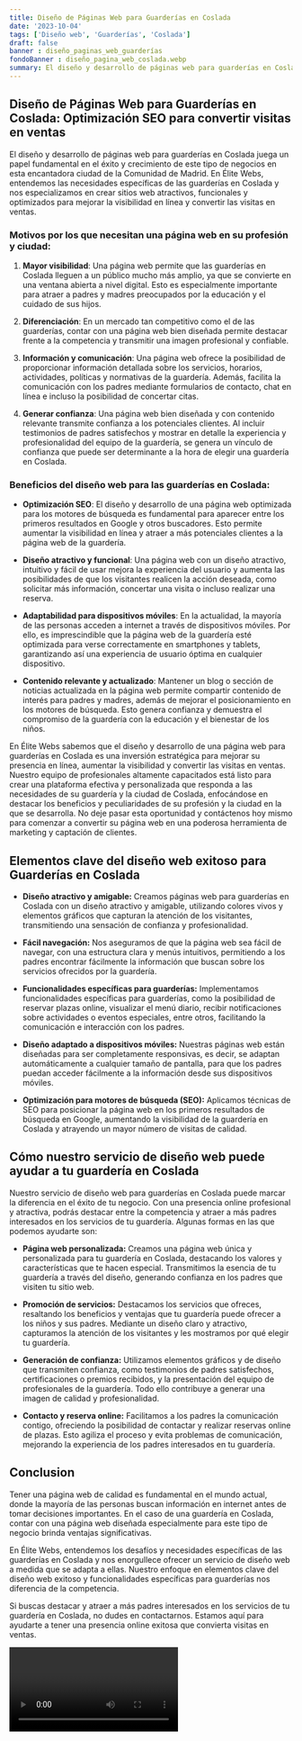 ```yaml
---
title: Diseño de Páginas Web para Guarderías en Coslada
date: '2023-10-04'
tags: ['Diseño web', 'Guarderías', 'Coslada']
draft: false
banner : diseño_paginas_web_guarderías
fondoBanner : diseño_pagina_web_coslada.webp
summary: El diseño y desarrollo de páginas web para guarderías en Coslada juega un papel fundamental en el éxito y crecimiento de este tipo de negocios en esta encantadora ciudad de la Comunidad de Madrid. En Élite Webs, entendemos las necesidades específicas de las guarderías en Coslada y nos especializamos en crear sitios web atractivos, funcionales y optimizados para mejorar la visibilidad en línea y convertir las visitas en ventas.
---
```


## Diseño de Páginas Web para Guarderías en Coslada: Optimización SEO para convertir visitas en ventas

El diseño y desarrollo de páginas web para guarderías en Coslada juega un papel fundamental en el éxito y crecimiento de este tipo de negocios en esta encantadora ciudad de la Comunidad de Madrid. En Élite Webs, entendemos las necesidades específicas de las guarderías en Coslada y nos especializamos en crear sitios web atractivos, funcionales y optimizados para mejorar la visibilidad en línea y convertir las visitas en ventas.

### Motivos por los que necesitan una página web en su profesión y ciudad:

1. **Mayor visibilidad**: Una página web permite que las guarderías en Coslada lleguen a un público mucho más amplio, ya que se convierte en una ventana abierta a nivel digital. Esto es especialmente importante para atraer a padres y madres preocupados por la educación y el cuidado de sus hijos.

2. **Diferenciación**: En un mercado tan competitivo como el de las guarderías, contar con una página web bien diseñada permite destacar frente a la competencia y transmitir una imagen profesional y confiable.

3. **Información y comunicación**: Una página web ofrece la posibilidad de proporcionar información detallada sobre los servicios, horarios, actividades, políticas y normativas de la guardería. Además, facilita la comunicación con los padres mediante formularios de contacto, chat en línea e incluso la posibilidad de concertar citas.

4. **Generar confianza**: Una página web bien diseñada y con contenido relevante transmite confianza a los potenciales clientes. Al incluir testimonios de padres satisfechos y mostrar en detalle la experiencia y profesionalidad del equipo de la guardería, se genera un vínculo de confianza que puede ser determinante a la hora de elegir una guardería en Coslada.

### Beneficios del diseño web para las guarderías en Coslada:

- **Optimización SEO**: El diseño y desarrollo de una página web optimizada para los motores de búsqueda es fundamental para aparecer entre los primeros resultados en Google y otros buscadores. Esto permite aumentar la visibilidad en línea y atraer a más potenciales clientes a la página web de la guardería.

- **Diseño atractivo y funcional**: Una página web con un diseño atractivo, intuitivo y fácil de usar mejora la experiencia del usuario y aumenta las posibilidades de que los visitantes realicen la acción deseada, como solicitar más información, concertar una visita o incluso realizar una reserva.

- **Adaptabilidad para dispositivos móviles**: En la actualidad, la mayoría de las personas acceden a internet a través de dispositivos móviles. Por ello, es imprescindible que la página web de la guardería esté optimizada para verse correctamente en smartphones y tablets, garantizando así una experiencia de usuario óptima en cualquier dispositivo.

- **Contenido relevante y actualizado**: Mantener un blog o sección de noticias actualizada en la página web permite compartir contenido de interés para padres y madres, además de mejorar el posicionamiento en los motores de búsqueda. Esto genera confianza y demuestra el compromiso de la guardería con la educación y el bienestar de los niños.

En Élite Webs sabemos que el diseño y desarrollo de una página web para guarderías en Coslada es una inversión estratégica para mejorar su presencia en línea, aumentar la visibilidad y convertir las visitas en ventas. Nuestro equipo de profesionales altamente capacitados está listo para crear una plataforma efectiva y personalizada que responda a las necesidades de su guardería y la ciudad de Coslada, enfocándose en destacar los beneficios y peculiaridades de su profesión y la ciudad en la que se desarrolla. No deje pasar esta oportunidad y contáctenos hoy mismo para comenzar a convertir su página web en una poderosa herramienta de marketing y captación de clientes.

<GifSeo />

<Cta />

## Elementos clave del diseño web exitoso para Guarderías en Coslada

- **Diseño atractivo y amigable:** Creamos páginas web para guarderías en Coslada con un diseño atractivo y amigable, utilizando colores vivos y elementos gráficos que capturan la atención de los visitantes, transmitiendo una sensación de confianza y profesionalidad.

- **Fácil navegación:** Nos aseguramos de que la página web sea fácil de navegar, con una estructura clara y menús intuitivos, permitiendo a los padres encontrar fácilmente la información que buscan sobre los servicios ofrecidos por la guardería.

- **Funcionalidades específicas para guarderías:** Implementamos funcionalidades específicas para guarderías, como la posibilidad de reservar plazas online, visualizar el menú diario, recibir notificaciones sobre actividades o eventos especiales, entre otros, facilitando la comunicación e interacción con los padres.

- **Diseño adaptado a dispositivos móviles:** Nuestras páginas web están diseñadas para ser completamente responsivas, es decir, se adaptan automáticamente a cualquier tamaño de pantalla, para que los padres puedan acceder fácilmente a la información desde sus dispositivos móviles.

- **Optimización para motores de búsqueda (SEO):** Aplicamos técnicas de SEO para posicionar la página web en los primeros resultados de búsqueda en Google, aumentando la visibilidad de la guardería en Coslada y atrayendo un mayor número de visitas de calidad.

## Cómo nuestro servicio de diseño web puede ayudar a tu guardería en Coslada

Nuestro servicio de diseño web para guarderías en Coslada puede marcar la diferencia en el éxito de tu negocio. Con una presencia online profesional y atractiva, podrás destacar entre la competencia y atraer a más padres interesados en los servicios de tu guardería. Algunas formas en las que podemos ayudarte son:

- **Página web personalizada:** Creamos una página web única y personalizada para tu guardería en Coslada, destacando los valores y características que te hacen especial. Transmitimos la esencia de tu guardería a través del diseño, generando confianza en los padres que visiten tu sitio web.

- **Promoción de servicios:** Destacamos los servicios que ofreces, resaltando los beneficios y ventajas que tu guardería puede ofrecer a los niños y sus padres. Mediante un diseño claro y atractivo, capturamos la atención de los visitantes y les mostramos por qué elegir tu guardería.

- **Generación de confianza:** Utilizamos elementos gráficos y de diseño que transmiten confianza, como testimonios de padres satisfechos, certificaciones o premios recibidos, y la presentación del equipo de profesionales de la guardería. Todo ello contribuye a generar una imagen de calidad y profesionalidad.

- **Contacto y reserva online:** Facilitamos a los padres la comunicación contigo, ofreciendo la posibilidad de contactar y realizar reservas online de plazas. Esto agiliza el proceso y evita problemas de comunicación, mejorando la experiencia de los padres interesados en tu guardería.

## Conclusion

Tener una página web de calidad es fundamental en el mundo actual, donde la mayoría de las personas buscan información en internet antes de tomar decisiones importantes. En el caso de una guardería en Coslada, contar con una página web diseñada especialmente para este tipo de negocio brinda ventajas significativas.

En Élite Webs, entendemos los desafíos y necesidades específicas de las guarderías en Coslada y nos enorgullece ofrecer un servicio de diseño web a medida que se adapta a ellas. Nuestro enfoque en elementos clave del diseño web exitoso y funcionalidades específicas para guarderías nos diferencia de la competencia.

Si buscas destacar y atraer a más padres interesados en los servicios de tu guardería en Coslada, no dudes en contactarnos. Estamos aquí para ayudarte a tener una presencia online exitosa que convierta visitas en ventas.

<Video />

<CtaBot job='Guarderías' city='Coslada'/>

<Gmaps query='Coslada+españa+maps' />